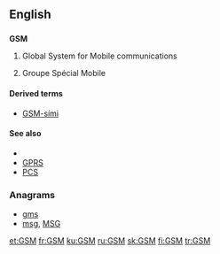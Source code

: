 {{also|gsm}}
==English==
==={{initialism}}===
'''GSM'''

# {{telecommunications}} Global System for Mobile communications
# {{electronics}} Groupe Spécial Mobile 

====Derived terms====
* [[GSM-sími]]

====See also====
* {{pedia|Global System for Mobile Communications}}
* [[GPRS]]
* [[PCS]]

===Anagrams===
* [[gms#English|gms]] 
* [[msg#English|msg]], [[MSG#English|MSG]]

[[et:GSM]]
[[fr:GSM]]
[[ku:GSM]]
[[ru:GSM]]
[[sk:GSM]]
[[fi:GSM]]
[[tr:GSM]]